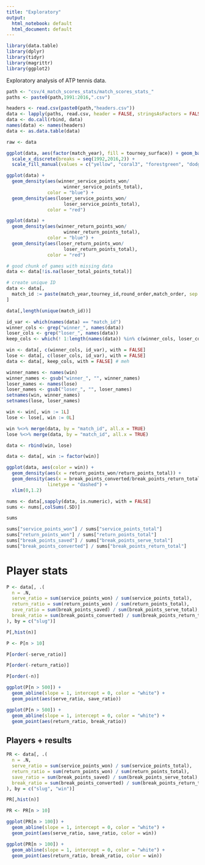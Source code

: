 ```yaml
---
title: "Exploratory"
output:
  html_notebook: default
  html_document: default
---
```


```r

library(data.table)
library(dplyr)
library(tidyr)
library(magrittr)
library(ggplot2)

```

Exploratory analysis of ATP tennis data.

```r

path <- "csv/4_match_scores_stats/match_scores_stats_"
paths <- paste0(path,1991:2016,".csv")

headers <- read.csv(paste0(path,"headers.csv"))
data <- lapply(paths, read.csv, header = FALSE, stringsAsFactors = FALSE)
data <- do.call(rbind, data)
names(data) <- names(headers)
data <- as.data.table(data)

raw <- data

```

```r

ggplot(data, aes(factor(match_year), fill = tourney_surface)) + geom_bar() + 
  scale_x_discrete(breaks = seq(1992,2016,2)) + 
  scale_fill_manual(values = c("yellow", "coral3", "forestgreen", "dodgerblue4"))

```

```r

ggplot(data) + 
  geom_density(aes(winner_service_points_won/
                     winner_service_points_total),
               color = "blue") +
  geom_density(aes(loser_service_points_won/
                     loser_service_points_total),
               color = "red")

```

```r

ggplot(data) + 
  geom_density(aes(winner_return_points_won/
                     winner_return_points_total),
               color = "blue") +
  geom_density(aes(loser_return_points_won/
                     loser_return_points_total),
               color = "red")

```

```r

# good chunk of games with missing data
data <- data[!is.na(loser_total_points_total)]

# create unique ID
data <- data[, 
  match_id := paste(match_year,tourney_id,round_order,match_order, sep = "-")
]

data[,length(unique(match_id))]

id_var <- which(names(data) == "match_id")
winner_cols <- grep("winner_", names(data))
loser_cols <- grep("loser_", names(data))
keep_cols <- which(! 1:length(names(data)) %in% c(winner_cols, loser_cols))

win <- data[, c(winner_cols, id_var), with = FALSE]
lose <- data[, c(loser_cols, id_var), with = FALSE]
data <- data[, keep_cols, with = FALSE] # meh

```

```r

winner_names <- names(win)
winner_names <- gsub("winner_", "", winner_names)
loser_names <- names(lose)
loser_names <- gsub("loser_", "", loser_names)
setnames(win, winner_names)
setnames(lose, loser_names)

win <- win[, win := 1L]
lose <- lose[, win := 0L]

win %<>% merge(data, by = "match_id", all.x = TRUE)
lose %<>% merge(data, by = "match_id", all.x = TRUE)

data <- rbind(win, lose)

data <- data[, win := factor(win)]

```

```r

ggplot(data, aes(color = win)) + 
  geom_density(aes(x = return_points_won/return_points_total)) +
  geom_density(aes(x = break_points_converted/break_points_return_total),
               linetype = "dashed") +
  xlim(0,1.2)

```

```r

nums <- data[,sapply(data, is.numeric), with = FALSE]
sums <- nums[,colSums(.SD)]

sums

sums["service_points_won"] / sums["service_points_total"]
sums["return_points_won"] / sums["return_points_total"]
sums["break_points_saved"] / sums["break_points_serve_total"]
sums["break_points_converted"] / sums["break_points_return_total"]

```

# Player stats

```r

P <- data[, .(
  n = .N,
  serve_ratio = sum(service_points_won) / sum(service_points_total),
  return_ratio = sum(return_points_won) / sum(return_points_total),
  save_ratio = sum(break_points_saved) / sum(break_points_serve_total),
  break_ratio = sum(break_points_converted) / sum(break_points_return_total)
), by = c("slug")]

```

```r

P[,hist(n)]

P <- P[n > 10]

```

```r

P[order(-serve_ratio)]

```

```r

P[order(-return_ratio)]

```

```r

P[order(-n)]

```

```r

ggplot(P[n > 500]) +
  geom_abline(slope = 1, intercept = 0, color = "white") +
  geom_point(aes(serve_ratio, save_ratio))

```

```r

ggplot(P[n > 500]) +
  geom_abline(slope = 1, intercept = 0, color = "white") +
  geom_point(aes(return_ratio, break_ratio))

```

## Players + results

```r

PR <- data[, .(
  n = .N,
  serve_ratio = sum(service_points_won) / sum(service_points_total),
  return_ratio = sum(return_points_won) / sum(return_points_total),
  save_ratio = sum(break_points_saved) / sum(break_points_serve_total),
  break_ratio = sum(break_points_converted) / sum(break_points_return_total)
), by = c("slug", "win")]

```

```r

PR[,hist(n)]

PR <- PR[n > 10]

```

```r

ggplot(PR[n > 100]) +
  geom_abline(slope = 1, intercept = 0, color = "white") +
  geom_point(aes(serve_ratio, save_ratio, color = win))

```

```r

ggplot(PR[n > 100]) +
  geom_abline(slope = 1, intercept = 0, color = "white") +
  geom_point(aes(return_ratio, break_ratio, color = win))

```




